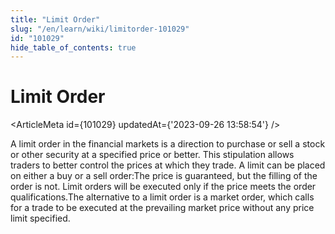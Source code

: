 ```yaml
---
title: "Limit Order"
slug: "/en/learn/wiki/limitorder-101029"
id: "101029"
hide_table_of_contents: true
---
```



# Limit Order

<ArticleMeta id={101029} updatedAt={'2023-09-26 13:58:54'} />
<div className='border-solid border-b border-t-0 my-4 border-[var(--ifm-color-gray-300)]' />

A limit order in the financial markets is a direction to purchase or sell a stock or other security at a specified price or better. This stipulation allows traders to better control the prices at which they trade. A limit can be placed on either a buy or a sell order:The price is guaranteed, but the filling of the order is not. Limit orders will be executed only if the price meets the order qualifications.The alternative to a limit order is a market order, which calls for a trade to be executed at the prevailing market price without any price limit specified.

